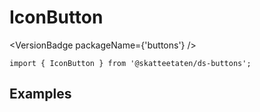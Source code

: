 
<Meta of={IconButtonStories} />

# IconButton

<VersionBadge packageName={'buttons'} />

<DocIntro
  name="IconButton"
  url="https://www.skatteetaten.no/stilogtone/designsystemet/komponenter/iconbutton/"
/>

<Primary />

```tsx
import { IconButton } from '@skatteetaten/ds-buttons';
```

<Controls />

## Examples

<Canvas of={IconButtonStories.Examples} />
